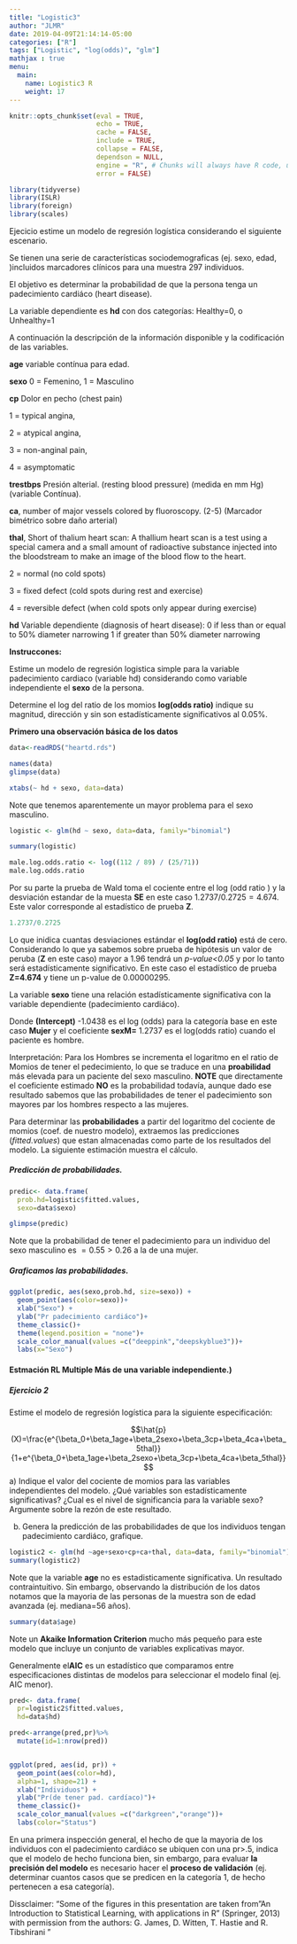 ```yaml
---
title: "Logistic3"
author: "JLMR"
date: 2019-04-09T21:14:14-05:00
categories: ["R"]
tags: ["Logistic", "log(odds)", "glm"]
mathjax : true
menu:
  main:
    name: Logistic3 R
    weight: 17
---
```



```r
knitr::opts_chunk$set(eval = TRUE, 
                      echo = TRUE, 
                      cache = FALSE,
                      include = TRUE,
                      collapse = FALSE,
                      dependson = NULL,
                      engine = "R", # Chunks will always have R code, unless noted
                      error = FALSE)   


```



```r
library(tidyverse)
library(ISLR)
library(foreign)
library(scales)
```


Ejecicio estime un modelo de regresión logística considerando el siguiente escenario.

Se tienen una serie de características sociodemograficas (ej. sexo, edad, )incluidos marcadores clínicos para una muestra 297 individuos. 

El objetivo es determinar la probabilidad de que la persona  tenga un padecimiento cardiáco (heart disease). 

La variable dependiente es **hd** con dos categorías: Healthy=0, o Unhealthy=1

A continuación la descripción de la información disponible y la codificación de las variables.   

**age** variable contínua para edad. 

**sexo** 0 = Femenino, 1 = Masculino

**cp** Dolor en pecho  (chest pain)

1 = typical angina,

2 = atypical angina,

3 = non-anginal pain,

4 = asymptomatic
  
**trestbps** Presión alterial. (resting blood pressure) (medida en mm Hg)  (variable Contínua).

**ca**, number of major vessels  colored by fluoroscopy. (2-5) (Marcador bimétrico sobre daño arterial)

**thal**,  Short of thalium heart scan: A thallium heart scan is a test using a special camera and a small amount of radioactive substance injected into the bloodstream to make an image of the blood flow to the heart.

2 = normal (no cold spots)

3 = fixed defect (cold spots during rest and exercise)

4 = reversible defect (when cold spots only appear during exercise)
  
**hd** Variable dependiente (diagnosis of heart disease):  0 if less than or equal to 50% diameter narrowing  1 if greater than 50% diameter narrowing

**Instruccones:**

Estime un modelo de regresión logistica simple para la variable  padecimiento cardiaco (variable hd) considerando como variable independiente  el **sexo** de la persona.

Determine el log del ratio de los momios **log(odds ratio)** indique su magnitud, dirección y sin son estadísticamente significativos al $0.05\%$.  

**Primero una observación básica de los datos **
```r
data<-readRDS("heartd.rds")

names(data)
glimpse(data)

xtabs(~ hd + sexo, data=data)
```
Note que tenemos aparentemente un mayor problema para el sexo masculino. 

```r
logistic <- glm(hd ~ sexo, data=data, family="binomial")

summary(logistic)

male.log.odds.ratio <- log((112 / 89) / (25/71))
male.log.odds.ratio
```

Por su parte la prueba de Wald toma el cociente entre el log (odd ratio ) y  la desviación estandar de la muesta **SE** en este caso $1.2737/0.2725=4.674$. Este valor corresponde al estadístico de prueba  **Z**.

```r
1.2737/0.2725
```


Lo que inidica cuantas desviaciones estándar el **log(odd ratio)** está de cero. Considerando lo que ya sabemos sobre prueba de hipótesis un valor de peruba (**Z** en este caso)  mayor a 1.96 tendrá un *p-value<0.05* y por lo tanto será estadísticamente significativo. 
En este caso el estadístico de prueba **Z=4.674** y tiene un p-value de 0.00000295.

La variable **sexo** tiene una relación estadísticamente significativa con la variable dependiente (padecimiento cardiáco).

Donde **(Intercept)**  -1.0438  es el log (odds) para la categoría base en este caso  **Mujer** y el coeficiente  **sexM=** 1.2737 es el log(odds ratio) cuando el paciente es hombre. 

Interpretación: Para los Hombres se incrementa el logaritmo en el ratio de Momios de tener el pedecimiento, lo que se traduce en una **proabilidad** más elevada para un paciente del sexo masculino. **NOTE** que directamente el coeficiente estimado **NO** es la probabilidad todavía, aunque dado ese resultado sabemos que las probabilidades de tener el padecimiento son mayores par los hombres respecto a las mujeres. 

Para determinar las **probabilidades** a partir del logaritmo del cociente de momios (coef. de nuestro modelo), extraemos  las predicciones (*fitted.values*) que estan almacenadas como parte de los resultados del modelo. La siguiente estimación  muestra el cálculo.

##### Predicción de probabilidades.


```r
predic<- data.frame(
  prob.hd=logistic$fitted.values,
  sexo=data$sexo)

glimpse(predic)
```

Note que la probabilidad de tener el padecimiento para un individuo del sexo masculino es $= 0.55>0.26$ a la de una mujer. 

##### Graficamos las probabilidades.

```r
ggplot(predic, aes(sexo,prob.hd, size=sexo)) +
  geom_point(aes(color=sexo))+
  xlab("Sexo") +
  ylab("Pr padecimiento cardiáco")+
  theme_classic()+
  theme(legend.position = "none")+
  scale_color_manual(values =c("deeppink","deepskyblue3"))+
  labs(x="Sexo")
```

#### Estmación RL Multiple  Más de una variable independiente.)

##### Ejercicio 2 

Estime el modelo de regresión logística para la siguiente especificación: 

$$\hat{p}(X)=\frac{e^{\beta_0+\beta_1age+\beta_2sexo+\beta_3cp+\beta_4ca+\beta_5thal}}{1+e^{\beta_0+\beta_1age+\beta_2sexo+\beta_3cp+\beta_4ca+\beta_5thal}}$$
a) Indique el valor del cociente de momios para las variables independientes del modelo. 
¿Qué variables son estadísticamente significativas? ¿Cual es el nivel de significancia para la variable sexo? Argumente sobre la rezón de este resultado.

b) Genera la predicción de las probabilidades de que los individuos tengan  padecimiento cardiáco, grafique.



```r
logistic2 <- glm(hd ~age+sexo+cp+ca+thal, data=data, family="binomial")
summary(logistic2)
```
Note que la variable **age** no es estadisticamente significativa. Un resultado contraintuitivo. Sin embargo, observando la distribución de los datos notamos  que la mayoria de las personas de la muestra son de edad avanzada (ej. mediana=56 años). 

```r
summary(data$age)
```


Note un **Akaike Information Criterion** mucho más pequeño para este modelo que incluye un conjunto de variables explicativas mayor.

Generalmente el**AIC** es un estadístico que comparamos entre especificaciones distintas de  modelos para seleccionar el modelo final  (ej.  AIC menor).

```r
pred<- data.frame(
  pr=logistic2$fitted.values,
  hd=data$hd)

pred<-arrange(pred,pr)%>%
  mutate(id=1:nrow(pred))


ggplot(pred, aes(id, pr)) +
  geom_point(aes(color=hd), 
  alpha=1, shape=21) +
  xlab("Individuos") +
  ylab("Pr(de tener pad. cardíaco)")+
  theme_classic()+
  scale_color_manual(values =c("darkgreen","orange"))+
  labs(color="Status")
```


En una primera inspección general, el hecho de que la mayoria de los individuos con el padecimiento cardiáco se ubiquen con una pr>.5, indica que el modelo de hecho funciona bien, sin embargo, para evaluar **la precisión del modelo** es necesario hacer el **proceso de validación** (ej. determinar cuantos casos que se predicen en la categoría 1, de hecho pertenecen a esa  categoría). 




Dissclaimer: "Some of the figures in this presentation are taken from "An Introduction to Statistical Learning, with applications in R"  (Springer, 2013) with permission from the authors: G. James, D. Witten,  T. Hastie and R. Tibshirani " 
